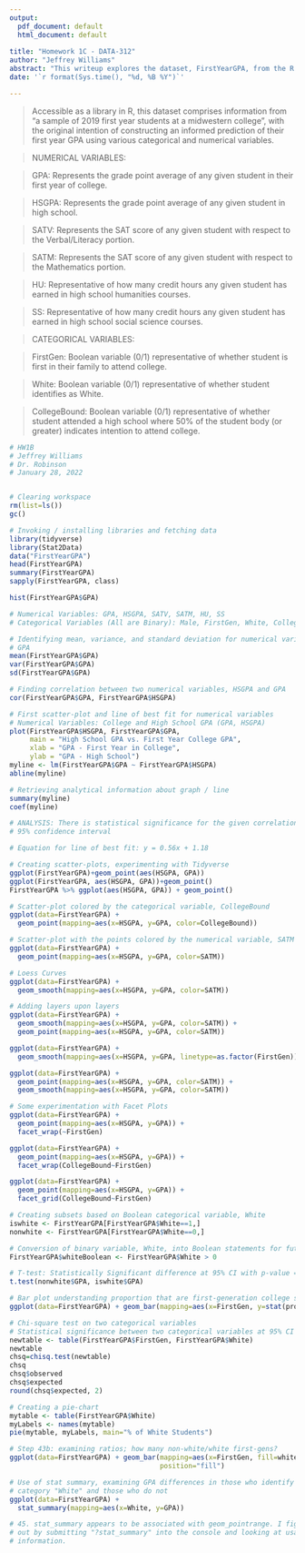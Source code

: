 ```yaml
---
output:
  pdf_document: default
  html_document: default
  
title: "Homework 1C - DATA-312"
author: "Jeffrey Williams"
abstract: "This writeup explores the dataset, FirstYearGPA, from the R library, Stat2Data. Categorical variables in this dataset utilize boolean values for identification. These variables are as follows: Male, FirstGen, White, CollegeBound. Numerical variables are as follows: GPA, HSGPA, SATV, SATM, HU, SS."
date: '`r format(Sys.time(), "%d, %B %Y")`'

---
```




> Accessible as a library in R, this dataset comprises information from "a sample of 2019 first year students at a midwestern college", with the original intention of constructing an informed prediction of their first year GPA using various categorical and numerical variables. 

> NUMERICAL VARIABLES:

> GPA: Represents the grade point average of any given student in their first year of college.

> HSGPA: Represents the grade point average of any given student in high school.

> SATV: Represents the SAT score of any given student with respect to the Verbal/Literacy portion.

> SATM: Represents the SAT score of any given student with respect to the Mathematics portion.

> HU: Representative of how many credit hours any given student has earned in high school humanities courses.

> SS: Representative of how many credit hours any given student has earned in high school social science courses.

> CATEGORICAL VARIABLES:

> FirstGen: Boolean variable (0/1) representative of whether student is first in their family to attend college.

> White: Boolean variable (0/1) representative of whether student identifies as White.

> CollegeBound: Boolean variable (0/1) representative of whether student attended a high school where 50% of the student body (or greater) indicates intention to attend college.






```r
# HW1B
# Jeffrey Williams
# Dr. Robinson
# January 28, 2022


# Clearing workspace
rm(list=ls())
gc()

# Invoking / installing libraries and fetching data
library(tidyverse)
library(Stat2Data)
data("FirstYearGPA")
head(FirstYearGPA)
summary(FirstYearGPA)
sapply(FirstYearGPA, class)


```
 
```r
hist(FirstYearGPA$GPA)

# Numerical Variables: GPA, HSGPA, SATV, SATM, HU, SS
# Categorical Variables (All are Binary): Male, FirstGen, White, CollegeBound

# Identifying mean, variance, and standard deviation for numerical variable,
# GPA
mean(FirstYearGPA$GPA)
var(FirstYearGPA$GPA)
sd(FirstYearGPA$GPA)

# Finding correlation between two numerical variables, HSGPA and GPA
cor(FirstYearGPA$GPA, FirstYearGPA$HSGPA)
```

```r
# First scatter-plot and line of best fit for numerical variables
# Numerical Variables: College and High School GPA (GPA, HSGPA)
plot(FirstYearGPA$HSGPA, FirstYearGPA$GPA,
     main = "High School GPA vs. First Year College GPA",
     xlab = "GPA - First Year in College",
     ylab = "GPA - High School")
myline <- lm(FirstYearGPA$GPA ~ FirstYearGPA$HSGPA)
abline(myline)

# Retrieving analytical information about graph / line
summary(myline)
coef(myline)
```

```r

# ANALYSIS: There is statistical significance for the given correlation at the 
# 95% confidence interval

# Equation for line of best fit: y = 0.56x + 1.18

# Creating scatter-plots, experimenting with Tidyverse
ggplot(FirstYearGPA)+geom_point(aes(HSGPA, GPA))
ggplot(FirstYearGPA, aes(HSGPA, GPA))+geom_point()
FirstYearGPA %>% ggplot(aes(HSGPA, GPA)) + geom_point()
```

```r
# Scatter-plot colored by the categorical variable, CollegeBound
ggplot(data=FirstYearGPA) +
  geom_point(mapping=aes(x=HSGPA, y=GPA, color=CollegeBound))
```

```r
# Scatter-plot with the points colored by the numerical variable, SATM
ggplot(data=FirstYearGPA) +
  geom_point(mapping=aes(x=HSGPA, y=GPA, color=SATM))

```

```r
# Loess Curves
ggplot(data=FirstYearGPA) +
  geom_smooth(mapping=aes(x=HSGPA, y=GPA, color=SATM))
```

```r
# Adding layers upon layers
ggplot(data=FirstYearGPA) +
  geom_smooth(mapping=aes(x=HSGPA, y=GPA, color=SATM)) +
  geom_point(mapping=aes(x=HSGPA, y=GPA, color=SATM))
```

```r
ggplot(data=FirstYearGPA) + 
  geom_smooth(mapping=aes(x=HSGPA, y=GPA, linetype=as.factor(FirstGen)))
```

```r
ggplot(data=FirstYearGPA) +
  geom_point(mapping=aes(x=HSGPA, y=GPA, color=SATM)) +
  geom_smooth(mapping=aes(x=HSGPA, y=GPA, color=SATM)) 
```

```r
# Some experimentation with Facet Plots
ggplot(data=FirstYearGPA) + 
  geom_point(mapping=aes(x=HSGPA, y=GPA)) + 
  facet_wrap(~FirstGen)
```

```r
ggplot(data=FirstYearGPA) + 
  geom_point(mapping=aes(x=HSGPA, y=GPA)) + 
  facet_wrap(CollegeBound~FirstGen)
```

```r
ggplot(data=FirstYearGPA) + 
  geom_point(mapping=aes(x=HSGPA, y=GPA)) + 
  facet_grid(CollegeBound~FirstGen)
```

```r
# Creating subsets based on Boolean categorical variable, White
iswhite <- FirstYearGPA[FirstYearGPA$White==1,]
nonwhite <- FirstYearGPA[FirstYearGPA$White==0,]

# Conversion of binary variable, White, into Boolean statements for future use
FirstYearGPA$whiteBoolean <- FirstYearGPA$White > 0
```

```r
# T-test: Statistically Significant difference at 95% CI with p-value = 0.00025
t.test(nonwhite$GPA, iswhite$GPA)
```

```r
# Bar plot understanding proportion that are first-generation college students
ggplot(data=FirstYearGPA) + geom_bar(mapping=aes(x=FirstGen, y=stat(prop)))
```

```r
# Chi-square test on two categorical variables
# Statistical significance between two categorical variables at 95% CI
newtable <- table(FirstYearGPA$FirstGen, FirstYearGPA$White)
newtable
chsq=chisq.test(newtable)
chsq
chsq$observed
chsq$expected
round(chsq$expected, 2)
```

```r
# Creating a pie-chart
mytable <- table(FirstYearGPA$White)
myLabels <- names(mytable)
pie(mytable, myLabels, main="% of White Students")
```

```r
# Step 43b: examining ratios; how many non-white/white first-gens?
ggplot(data=FirstYearGPA) + geom_bar(mapping=aes(x=FirstGen, fill=whiteBoolean),
                                     position="fill")
```

```r
# Use of stat summary, examining GPA differences in those who identify with
# category "White" and those who do not
ggplot(data=FirstYearGPA) +
  stat_summary(mapping=aes(x=White, y=GPA))

# 45. stat_summary appears to be associated with geom_pointrange. I figured this
# out by submitting "?stat_summary" into the console and looking at usage
# information.
```

